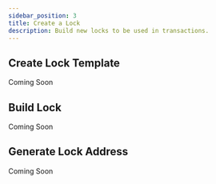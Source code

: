 ```yaml
---
sidebar_position: 3
title: Create a Lock
description: Build new locks to be used in transactions.
---
```


## Create Lock Template

Coming Soon

## Build Lock

Coming Soon

## Generate Lock Address

Coming Soon